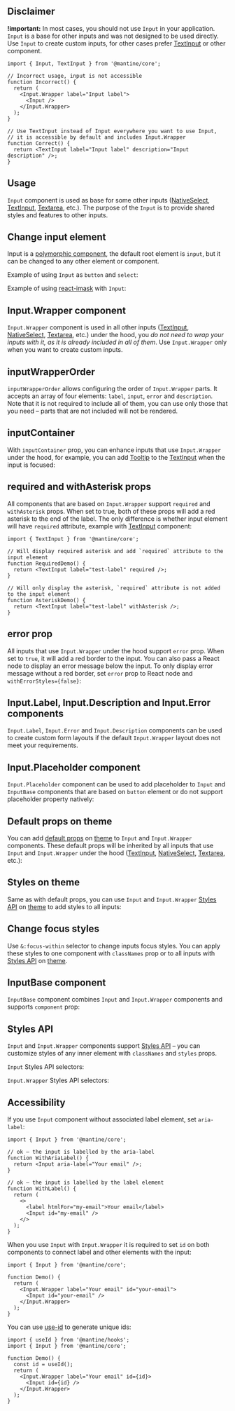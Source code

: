 

## Disclaimer

**!important:** In most cases, you should not use `Input` in your application.
`Input` is a base for other inputs and was not designed to be used directly.
Use `Input` to create custom inputs, for other cases prefer [TextInput](/core/text-input/)
or other component.

```tsx
import { Input, TextInput } from '@mantine/core';

// Incorrect usage, input is not accessible
function Incorrect() {
  return (
    <Input.Wrapper label="Input label">
      <Input />
    </Input.Wrapper>
  );
}

// Use TextInput instead of Input everywhere you want to use Input,
// it is accessible by default and includes Input.Wrapper
function Correct() {
  return <TextInput label="Input label" description="Input description" />;
}
```

## Usage

`Input` component is used as base for some other inputs ([NativeSelect](/core/native-select/), [TextInput](/core/text-input/), [Textarea](/core/textarea/), etc.).
The purpose of the `Input` is to provide shared styles and features to other inputs.

<Demo data={InputDemos.usage} />

<InputSections component="Input" />

<Demo data={InputDemos.sections} />

## Change input element

Input is a [polymorphic component](/guides/polymorphic), the default root element is `input`,
but it can be changed to any other element or component.

Example of using `Input` as `button` and `select`:

<Demo data={InputDemos.component} />

Example of using [react-imask](https://github.com/uNmAnNeR/imaskjs/tree/master/packages/react-imask) with `Input`:

<Demo data={InputDemos.mask} />

## Input.Wrapper component

`Input.Wrapper` component is used in all other inputs
([TextInput](/core/text-input/), [NativeSelect](/core/native-select/), [Textarea](/core/textarea/), etc.)
under the hood, you _do not need to wrap your inputs with it, as it is already included in all of them_.
Use `Input.Wrapper` only when you want to create custom inputs.

<Demo data={InputDemos.wrapper} />

## inputWrapperOrder

`inputWrapperOrder` allows configuring the order of `Input.Wrapper` parts.
It accepts an array of four elements: `label`, `input`, `error` and `description`.
Note that it is not required to include all of them, you can use only those that you need
– parts that are not included will not be rendered.

<Demo data={InputDemos.inputWrapperOrder} />

## inputContainer

With `inputContainer` prop, you can enhance inputs that use `Input.Wrapper` under the hood,
for example, you can add [Tooltip](/core/tooltip/) to the [TextInput](/core/text-input/) when
the input is focused:

<Demo data={InputDemos.inputContainer} />

## required and withAsterisk props

All components that are based on `Input.Wrapper` support `required` and `withAsterisk` props.
When set to true, both of these props will add a red asterisk to the end of the label.
The only difference is whether input element will have `required` attribute, example with
[TextInput](/core/text-input/) component:

```tsx
import { TextInput } from '@mantine/core';

// Will display required asterisk and add `required` attribute to the input element
function RequiredDemo() {
  return <TextInput label="test-label" required />;
}

// Will only display the asterisk, `required` attribute is not added to the input element
function AsteriskDemo() {
  return <TextInput label="test-label" withAsterisk />;
}
```

## error prop

All inputs that use `Input.Wrapper` under the hood support `error` prop.
When set to `true`, it will add a red border to the input. You can also pass a React node to display
an error message below the input. To only display error message without a red border, set `error` prop
to React node and `withErrorStyles={false}`:

<Demo data={InputDemos.error} />

## Input.Label, Input.Description and Input.Error components

`Input.Label`, `Input.Error` and `Input.Description` components can be used to create custom
form layouts if the default `Input.Wrapper` layout does not meet your requirements.

<Demo data={InputDemos.compound} />

## Input.Placeholder component

`Input.Placeholder` component can be used to add placeholder to `Input` and `InputBase` components that are based on `button` element
or do not support placeholder property natively:

<Demo data={InputDemos.placeholder} />

## Default props on theme

You can add [default props](/theming/default-props/) on [theme](/theming/theme-object/)
to `Input` and `Input.Wrapper` components. These default props will be inherited by all inputs
that use `Input` and `Input.Wrapper` under the hood ([TextInput](/core/text-input/), [NativeSelect](/core/native-select/), [Textarea](/core/textarea/), etc.):

<Demo data={InputDemos.defaultProps} />

## Styles on theme

Same as with default props, you can use `Input` and `Input.Wrapper` [Styles API](/styles/styles-api/)
on [theme](/theming/theme-object/) to add styles to all inputs:

<Demo data={InputDemos.sharedStyles} />

## Change focus styles

Use `&:focus-within` selector to change inputs focus styles. You can apply these styles to
one component with `classNames` prop or to all inputs with [Styles API](/styles/styles-api/)
on [theme](/theming/theme-object/).

<Demo data={InputDemos.focusStyles} />

## InputBase component

`InputBase` component combines `Input` and `Input.Wrapper` components and supports `component` prop:

<Demo data={InputDemos.inputBase} />

## Styles API

`Input` and `Input.Wrapper` components support [Styles API](/styles/styles-api) –
you can customize styles of any inner element with `classNames` and `styles` props.

`Input` Styles API selectors:

<Demo data={InputDemos.stylesApi} />

`Input.Wrapper` Styles API selectors:

<Demo data={InputDemos.wrapperStylesApi} />

<GetElementRef component="Input" refType="input" />

## Accessibility

If you use `Input` component without associated label element, set `aria-label`:

```tsx
import { Input } from '@mantine/core';

// ok – the input is labelled by the aria-label
function WithAriaLabel() {
  return <Input aria-label="Your email" />;
}

// ok – the input is labelled by the label element
function WithLabel() {
  return (
    <>
      <label htmlFor="my-email">Your email</label>
      <Input id="my-email" />
    </>
  );
}
```

When you use `Input` with `Input.Wrapper` it is required to set `id` on both components
to connect label and other elements with the input:

```tsx
import { Input } from '@mantine/core';

function Demo() {
  return (
    <Input.Wrapper label="Your email" id="your-email">
      <Input id="your-email" />
    </Input.Wrapper>
  );
}
```

You can use [use-id](/hooks/use-id) to generate unique ids:

```tsx
import { useId } from '@mantine/hooks';
import { Input } from '@mantine/core';

function Demo() {
  const id = useId();
  return (
    <Input.Wrapper label="Your email" id={id}>
      <Input id={id} />
    </Input.Wrapper>
  );
}
```
